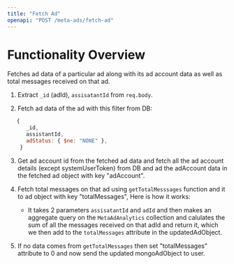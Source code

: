 ```yaml
---
title: "Fetch Ad"
openapi: "POST /meta-ads/fetch-ad"
---
```


# Functionality Overview

Fetches ad data of a particular ad along with its ad account data as well as total messages received on that ad.

1. Extract `_id` (adId), `assisatantId` from `req.body`.

2. Fetch ad data of the ad with this filter from DB:

```javascript
   {
      _id,
      assistantId,
      adStatus: { $ne: "NONE" },
    }
```

3. Get ad account id from the fetched ad data and fetch all the ad account details (except systemUserToken) from DB and ad the adAccount data in the fetched ad object with key "adAccount".

4. Fetch total messages on that ad using `getTotalMesssages` function and it to ad object with key "totalMessages", Here is how it works:

   - It takes 2 parameters `assisatantId` and `adId` and then makes an aggregate query on the `MetaAdAnalytics` collection and calulates the sum of all the messages received on that adId and return it, which we then add to the `totalMessages` attribute in the updatedAdObject.

5. If no data comes from `getTotalMessages` then set "totalMessages" attribute to 0 and now send the updated mongoAdObject to user.
